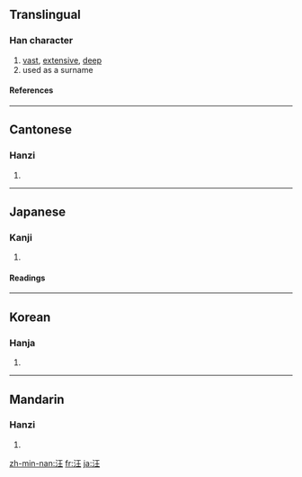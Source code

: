 ==Translingual==
===Han character===
{{Han char|rn=85|rad=水|as=04|sn=7|four=3111<sub>4</sub>|canj=水一土 (EMG)}}
# [[vast]], [[extensive]], [[deep]]
# used as a surname
====References====
{{Han ref|kx=0607.120|dkj=17154|dj=1000.130|hdz=31557.080|uh=6C6A|ud=27754|bh=A84C|bd=43084}}

----
==Cantonese==
===Hanzi===
{{yue-hanzi|jyut=|y=wong1}}
# {{defn|Cantonese}}

----
==Japanese==
===Kanji===
{{ja-kanji|grade=|rs=水04}}
# {{defn|Japanese}} 
====Readings====
{{ja-readings|on=[[おう]] (ō)|kun=[[ひろい]] (hiroi), [[おおい]] (ooi), [[いけ]] (ike)}}

----
==Korean==
===Hanja===
{{ko-hanja|hangeul=왕|eumhun=|rv=wang|mr=wang|y=wang}}
# {{defn|Korean}}

----
==Mandarin==
===Hanzi===
{{cmn-hanzi|pin=[[hóng]] ([[hong2]]), [[wāng]] ([[wang1]]), [[wǎng]] ([[wang3]])|wg=hung<sup>2</sup>, wang<sup>1</sup>, wang<sup>3</sup>}}
# {{defn|Mandarin}}

[[zh-min-nan:汪]]
[[fr:汪]]
[[ja:汪]]